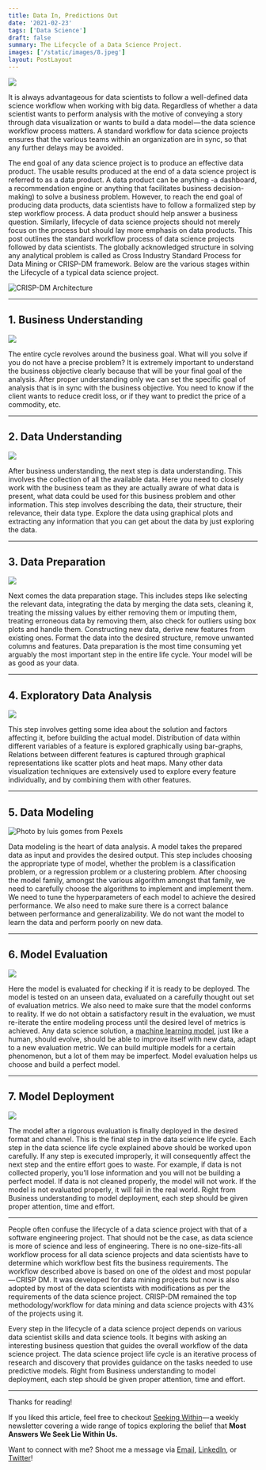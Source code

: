 ```yaml
---
title: Data In, Predictions Out
date: '2021-02-23'
tags: ['Data Science']
draft: false
summary: The Lifecycle of a Data Science Project.
images: ['/static/images/8.jpeg']
layout: PostLayout
---
```


![](https://cdn-images-1.medium.com/max/1600/1*3299qooHV_2tAcUzR9b0Ug.jpeg)

It is always advantageous for data scientists to follow a well-defined data science workflow when working with big data. Regardless of whether a data scientist wants to perform analysis with the motive of conveying a story through data visualization or wants to build a data model — the data science workflow process matters. A standard workflow for data science projects ensures that the various teams within an organization are in sync, so that any further delays may be avoided.

The end goal of any data science project is to produce an effective data product. The usable results produced at the end of a data science project is referred to as a data product. A data product can be anything -a dashboard, a recommendation engine or anything that facilitates business decision-making) to solve a business problem. However, to reach the end goal of producing data products, data scientists have to follow a formalized step by step workflow process. A data product should help answer a business question. Similarly, lifecycle of data science projects should not merely focus on the process but should lay more emphasis on data products. This post outlines the standard workflow process of data science projects followed by data scientists. The globally acknowledged structure in solving any analytical problem is called as Cross Industry Standard Process for Data Mining or CRISP-DM framework. Below are the various stages within the Lifecycle of a typical data science project.

![CRISP-DM Architecture](https://cdn-images-1.medium.com/max/1600/1*2UWbE7EiCya2KJ9rH3gPzg.png)

---

## 1. Business Understanding

![](https://cdn-images-1.medium.com/max/1600/1*Fyud3Y4d75m6c_jDIzFC5A.jpeg)

The entire cycle revolves around the business goal. What will you solve if you do not have a precise problem? It is extremely important to understand the business objective clearly because that will be your final goal of the analysis. After proper understanding only we can set the specific goal of analysis that is in sync with the business objective. You need to know if the client wants to reduce credit loss, or if they want to predict the price of a commodity, etc.

---

## 2. Data Understanding

![](https://cdn-images-1.medium.com/max/1600/1*RwUZ48gQGNeHC4Ep_np8Gw.jpeg)

After business understanding, the next step is data understanding. This involves the collection of all the available data. Here you need to closely work with the business team as they are actually aware of what data is present, what data could be used for this business problem and other information. This step involves describing the data, their structure, their relevance, their data type. Explore the data using graphical plots and extracting any information that you can get about the data by just exploring the data.

---

## 3. Data Preparation

![](https://cdn-images-1.medium.com/max/1600/1*AxCW1HBJoiZH77rkPyxJXQ.jpeg)

Next comes the data preparation stage. This includes steps like selecting the relevant data, integrating the data by merging the data sets, cleaning it, treating the missing values by either removing them or imputing them, treating erroneous data by removing them, also check for outliers using box plots and handle them. Constructing new data, derive new features from existing ones. Format the data into the desired structure, remove unwanted columns and features. Data preparation is the most time consuming yet arguably the most important step in the entire life cycle. Your model will be as good as your data.

---

## 4. Exploratory Data Analysis

![](https://cdn-images-1.medium.com/max/1600/1*1zf5z7CYqcMBRnWTgLzFZQ.jpeg)

This step involves getting some idea about the solution and factors affecting it, before building the actual model. Distribution of data within different variables of a feature is explored graphically using bar-graphs, Relations between different features is captured through graphical representations like scatter plots and heat maps. Many other data visualization techniques are extensively used to explore every feature individually, and by combining them with other features.

---

## 5. Data Modeling

![Photo by luis gomes from Pexels](https://cdn-images-1.medium.com/max/1600/1*X1VYmuOpquDPO67ysl9uKg.jpeg)

Data modeling is the heart of data analysis. A model takes the prepared data as input and provides the desired output. This step includes choosing the appropriate type of model, whether the problem is a classification problem, or a regression problem or a clustering problem. After choosing the model family, amongst the various algorithm amongst that family, we need to carefully choose the algorithms to implement and implement them. We need to tune the hyperparameters of each model to achieve the desired performance. We also need to make sure there is a correct balance between performance and generalizability. We do not want the model to learn the data and perform poorly on new data.

---

## 6. Model Evaluation

![](https://cdn-images-1.medium.com/max/1600/1*HL5nlbu3XIEMhw2a5QuMOg.jpeg)

Here the model is evaluated for checking if it is ready to be deployed. The model is tested on an unseen data, evaluated on a carefully thought out set of evaluation metrics. We also need to make sure that the model conforms to reality. If we do not obtain a satisfactory result in the evaluation, we must re-iterate the entire modeling process until the desired level of metrics is achieved. Any data science solution, a [machine learning model](https://www.educba.com/machine-learning-models/), just like a human, should evolve, should be able to improve itself with new data, adapt to a new evaluation metric. We can build multiple models for a certain phenomenon, but a lot of them may be imperfect. Model evaluation helps us choose and build a perfect model.

---

## 7. Model Deployment

![](https://cdn-images-1.medium.com/max/1600/1*jBFdm_g0FTQ_oyhyZfjMbA.jpeg)

The model after a rigorous evaluation is finally deployed in the desired format and channel. This is the final step in the data science life cycle. Each step in the data science life cycle explained above should be worked upon carefully. If any step is executed improperly, it will consequently affect the next step and the entire effort goes to waste. For example, if data is not collected properly, you’ll lose information and you will not be building a perfect model. If data is not cleaned properly, the model will not work. If the model is not evaluated properly, it will fail in the real world. Right from Business understanding to model deployment, each step should be given proper attention, time and effort.

---

People often confuse the lifecycle of a data science project with that of a software engineering project. That should not be the case, as data science is more of science and less of engineering. There is no one-size-fits-all workflow process for all data science projects and data scientists have to determine which workflow best fits the business requirements. The workflow described above is based on one of the oldest and most popular — CRISP DM. It was developed for data mining projects but now is also adopted by most of the data scientists with modifications as per the requirements of the data science project. CRISP-DM remained the top methodology/workflow for data mining and data science projects with 43% of the projects using it.

Every step in the lifecycle of a data science project depends on various data scientist skills and data science tools. It begins with asking an interesting business question that guides the overall workflow of the data science project. The data science project life cycle is an iterative process of research and discovery that provides guidance on the tasks needed to use predictive models. Right from Business understanding to model deployment, each step should be given proper attention, time and effort.

---

Thanks for reading!

If you liked this article, feel free to checkout [Seeking Within](https://seekingwithin.substack.com/)— a weekly newsletter covering a wide range of topics exploring the belief that **Most Answers We Seek Lie Within Us.**

Want to connect with me? Shoot me a message via [Email](http://mailto:reuben3699@gmail.com/), [LinkedIn](https://linkedin.com.in/reubence), or [Twitter](https://twitter.com/reuben_rapose)!
